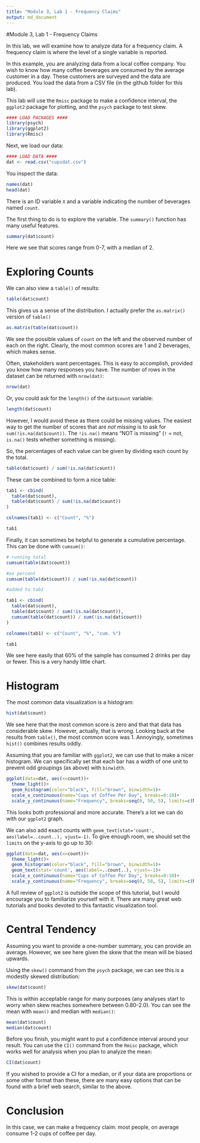```yaml
---
title: "Module 3, Lab 1 - Frequency Claims"
output: md_document
---
```


#Module 3, Lab 1 - Frequency Claims

In this lab, we will examine how to analyze data for a frequency claim. A frequency claim is where the level of a single variable is reported. 

In this example, you are analyzing data from a local coffee company. You wish to know how many coffee beverages are consumed by the average customer in a day. These customers are surveyed and the data are produced. You load the data from a CSV file (in the github folder for this lab).

This lab will use the `Rmisc` package to make a confidence interval, the `ggplot2` package for plotting, and the `psych` package to test skew.

```r
#### LOAD PACKAGES ####
library(psych)
library(ggplot2)
library(Rmisc)
```

Next, we load our data:

```r
#### LOAD DATA ####
dat <- read.csv("cupsdat.csv")
```

You inspect the data:

```r
names(dat)
head(dat)
```

There is an ID variable `X` and a variable indicating the number of beverages named `count`. 

The first thing to do is to explore the variable. The `summary()` function has many useful features. 

```r
summary(dat$count)
```
Here we see that scores range from 0-7, with a median of 2. 

# Exploring Counts

We can also view a `table()` of results: 

```r
table(dat$count)
```
This gives us a sense of the distribution. I actually prefer the `as.matrix()` version of `table()`

```r
as.matrix(table(dat$count))
```
We see the possible values of `count` on the left and the observed number of each on the right. Clearly, the most common scores are 1 and 2 beverages, which makes sense. 

Often, stakeholders want percentages. This is easy to accomplish, provided you know how many responses you have. The number of rows in the dataset can be returned with `nrow(dat)`:
```r
nrow(dat)
```

Or, you could ask for the `length()` of the `dat$count` variable:
```r
length(dat$count)
```

However, I would avoid these as there could be missing values. The easiest way to get the number of scores that are *not missing* is to ask for `sum(!is.na(dat$count))`. The `!is.na()` means "NOT is missing" (`!` = not, `is.na()` tests whether something is missing). 

So, the percentages of each value can be given by dividing each count by the total. 

```r
table(dat$count) / sum(!is.na(dat$count))
```
These can be combined to form a nice table:

```r
tab1 <- cbind(
  table(dat$count),
  table(dat$count) / sum(!is.na(dat$count))
)

colnames(tab1) <- c("Count", "%")

tab1
```

Finally, it can sometimes be helpful to generate a cumulative percentage. This can be done with `cumsum()`:

```r
# running total
cumsum(table(dat$count)) 

#as percent
cumsum(table(dat$count)) / sum(!is.na(dat$count))

#added to tab1

tab1 <- cbind(
  table(dat$count),
  table(dat$count) / sum(!is.na(dat$count)),
  cumsum(table(dat$count)) / sum(!is.na(dat$count))
)

colnames(tab1) <- c("Count", "%", "cum. %")

tab1
```
We see here easily that 60% of the sample has consumed 2 drinks per day or fewer. This is a very handy little chart. 

# Histogram

The most common data visualization is a histogram:

```r
hist(dat$count)
```

We see here that the most common score is zero and that that data has considerable skew. However, actually, that is wrong. Looking back at the results from `table()`, the most common score was 1. Annoyingly, sometimes `hist()` combines results oddly.

Assuming that you are familiar with `ggplot2`, we can use that to make a nicer histogram. We can specifically set that each bar has a width of one unit to prevent odd groupings (as above) with `binwidth`. 

```r
ggplot(data=dat, aes(x=count))+
  theme_light()+
  geom_histogram(color="black", fill="brown", binwidth=1)+
  scale_x_continuous(name="Cups of Coffee Per Day", breaks=0:10)+
  scale_y_continuous(name="Frequency", breaks=seq(0, 50, 5), limits=c(NA, 30))

```

This looks both professional and more accurate. There's a lot we can do with our `ggplot2` graph.

We can also add exact counts with `geom_text(stat='count', aes(label=..count..), vjust=-1)`. To give enough room, we  should set the `limits` on the y-axis to go up to 30:

```r
ggplot(data=dat, aes(x=count))+
  theme_light()+
  geom_histogram(color="black", fill="brown", binwidth=1)+
  geom_text(stat='count', aes(label=..count..), vjust=-1)+
  scale_x_continuous(name="Cups of Coffee Per Day", breaks=0:10)+
  scale_y_continuous(name="Frequency", breaks=seq(0, 50, 5), limits=c(NA, 30))

```

A full review of `ggplot2` is outside the scope of this tutorial, but I would encourage you to familiarize yourself with it. There are many great web tutorials and books devoted to this fantastic visualization tool.

# Central Tendency

Assuming you want to provide a one-number summary, you can provide an average. However, we see here given the skew that the mean will be biased upwards. 

Using the `skew()` command from the `psych` package, we can see this is a modestly skewed distribution:

```r
skew(dat$count)
```

This is within acceptable range for many purposes (any analyses start to worry when skew reaches somewhere between 0.80-2.0). You can see the mean with `mean()` and median with `median()`:

```r
mean(dat$count)
median(dat$count)
```

Before you finish, you might want to put a confidence interval around your result. You can use the `CI()` command from the `Rmisc` package, which works well for analysis when you plan to analyze the mean:

```r
CI(dat$count)
```

If you wished to provide a CI for a median, or if your data are proportions or some other format than these, there are many easy options that can be found with a brief web search, similar to the above. 

# Conclusion

In this case, we can make a frequency claim: most people, on average consume 1-2 cups of coffee per day. 
